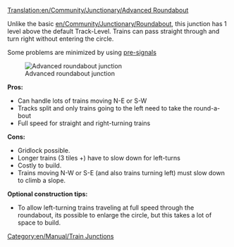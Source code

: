 [[Translation:en/Community/Junctionary/Advanced Roundabout]]
{{en/Community/Junctionary/Navigation}}

Unlike the basic [[en/Community/Junctionary/Roundabout]], this junction has 1 level above the default Track-Level. Trains can pass straight through and turn right without entering the circle.

Some problems are minimized by using [[en/Manual/Signals#pre-signals|pre-signals]]

[[File:en/Community/Junctionary/Advanced roundabout.png|center|frame|Advanced roundabout junction]]

'''Pros:'''
*Can handle lots of trains moving N-E or S-W
*Tracks split and only trains going to the left need to take the round-a-bout
*Full speed for straight and right-turning trains

'''Cons:'''
*Gridlock possible.
*Longer trains (3 tiles +) have to slow down for left-turns
*Costly to build.
*Trains moving N-W or S-E (and also trains turning left) must slow down to climb a slope.

'''Optional construction tips:'''
*To allow left-turning trains traveling at full speed through the roundabout, its possible to enlarge the circle, but this takes a lot of space to build.

[[Category:en/Manual/Train Junctions]]